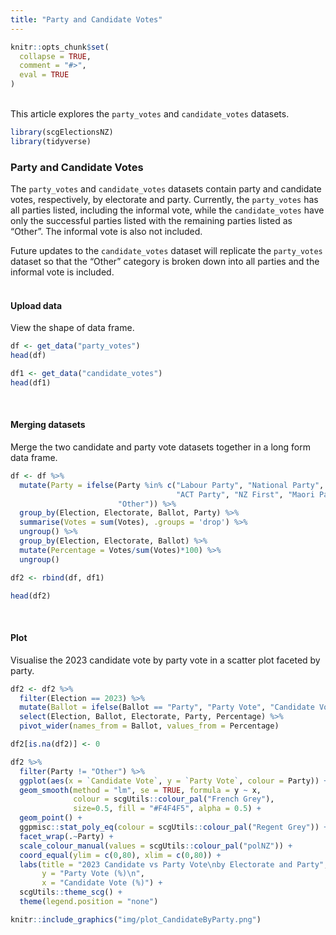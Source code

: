 ```yaml
---
title: "Party and Candidate Votes"
---
```

```{=html}
<style>
  .content h3 {
    margin-top: -30px !important;
  }

  details {
    margin-bottom: 40px;
  }
</style>
```
```r
knitr::opts_chunk$set(
  collapse = TRUE,
  comment = "#>",
  eval = TRUE
)
```
<br>
This article explores the `party_votes` and `candidate_votes` datasets.
<br>

```r
library(scgElectionsNZ)
library(tidyverse)
```
### Party and Candidate Votes
The `party_votes` and `candidate_votes` datasets contain party and candidate votes, respectively, by electorate and party. Currently, the `party_votes` has all parties listed, including the informal vote, while the `candidate_votes` have only the successful parties listed with the remaining parties listed as "Other". The informal vote is also not included.

Future updates to the `candidate_votes` dataset will replicate the `party_votes` dataset so that the "Other" category is broken down into all parties and the informal vote is included.
<br>
<br>

#### Upload data
View the shape of data frame.
```r
df <- get_data("party_votes")
head(df)
```
```r
df1 <- get_data("candidate_votes")
head(df1)
```
<br>

#### Merging datasets
Merge the two candidate and party vote datasets together in a long form data frame.
```r
df <- df %>%
  mutate(Party = ifelse(Party %in% c("Labour Party", "National Party", "Green Party",
                                     "ACT Party", "NZ First", "Maori Party"), Party,
                        "Other")) %>%
  group_by(Election, Electorate, Ballot, Party) %>%
  summarise(Votes = sum(Votes), .groups = 'drop') %>%
  ungroup() %>%
  group_by(Election, Electorate, Ballot) %>%
  mutate(Percentage = Votes/sum(Votes)*100) %>%
  ungroup()

df2 <- rbind(df, df1)

head(df2)
```
<br>

#### Plot
Visualise the 2023 candidate vote by party vote in a scatter plot faceted by party.
```r
df2 <- df2 %>%
  filter(Election == 2023) %>%
  mutate(Ballot = ifelse(Ballot == "Party", "Party Vote", "Candidate Vote")) %>%
  select(Election, Ballot, Electorate, Party, Percentage) %>%
  pivot_wider(names_from = Ballot, values_from = Percentage)

df2[is.na(df2)] <- 0

df2 %>%
  filter(Party != "Other") %>%
  ggplot(aes(x = `Candidate Vote`, y = `Party Vote`, colour = Party)) +
  geom_smooth(method = "lm", se = TRUE, formula = y ~ x,
              colour = scgUtils::colour_pal("French Grey"),
              size=0.5, fill = "#F4F4F5", alpha = 0.5) +
  geom_point() +
  ggpmisc::stat_poly_eq(colour = scgUtils::colour_pal("Regent Grey")) +
  facet_wrap(.~Party) +
  scale_colour_manual(values = scgUtils::colour_pal("polNZ")) +
  coord_equal(ylim = c(0,80), xlim = c(0,80)) +
  labs(title = "2023 Candidate vs Party Vote\nby Electorate and Party",
       y = "Party Vote (%)\n",
       x = "Candidate Vote (%)") +
  scgUtils::theme_scg() +
  theme(legend.position = "none")
```
```r
knitr::include_graphics("img/plot_CandidateByParty.png")
```
